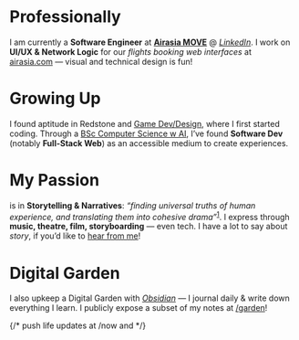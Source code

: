 
# <Icon name="lucide:briefcase" /> Professionally
I am currently a **Software Engineer** at **[Airasia MOVE](https://www.airasia.com/aa/appdownload/)** @ *[LinkedIn](https://www.linkedin.com/company/airasia-super-app/mycompany/)*. I work on **UI/UX & Network Logic** for our *flights booking web interfaces* at [airasia.com](https://airasia.com) — visual and technical design is fun!

# <Icon name="lucide:user-cog" /> Growing Up
I found aptitude in Redstone and [Game Dev/Design](https://www.planetminecraft.com/member/calebchan/), where I first started coding. Through a [BSc Computer Science w AI](https://www.nottingham.ac.uk/), I’ve found **Software Dev** (notably **Full-Stack Web**) as an accessible medium to create experiences.

# <Icon name="lucide:flame" />  My Passion
is in **Storytelling & Narratives**: *“finding universal truths of human experience, and translating them into cohesive drama”*<sup><a href="https://www.helpingwritersbecomeauthors.com/a-writer-or-a-storyteller">1</a></sup>. I express through **music, theatre, film, storyboarding** — even tech. I have a lot to say about *story*, if you’d like to [hear from me](/garden)!

# <Icon name="lucide:trees" />  Digital Garden
I also upkeep a Digital Garden with *[Obsidian](https://obsidian.md)* — I journal daily & write down everything I learn. I publicly expose a subset of my notes at [/garden](/garden)!


{/* push life updates at /now and */}